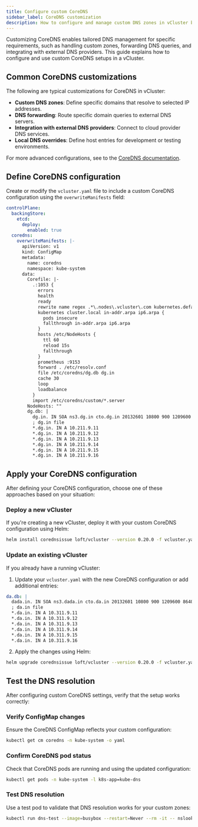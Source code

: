 ```yaml
---
title: Configure custom CoreDNS
sidebar_label: CoreDNS customization
description: How to configure and manage custom DNS zones in vCluster by customizing CoreDNS
---
```


<!-- vale off -->

Customizing CoreDNS enables tailored DNS management for specific requirements, such as handling custom zones, forwarding DNS queries, and integrating with external DNS providers. This guide explains how to configure and use custom CoreDNS setups in a vCluster.

## Common CoreDNS customizations

The following are typical customizations for CoreDNS in vCluster:

- **Custom DNS zones**: Define specific domains that resolve to selected IP addresses.
- **DNS forwarding**: Route specific domain queries to external DNS servers.
- **Integration with external DNS providers**: Connect to cloud provider DNS services.
- **Local DNS overrides**: Define host entries for development or testing environments.

For more advanced configurations, see to the [CoreDNS documentation](https://coredns.io/manual/toc/).


## Define CoreDNS configuration 

Create or modify the `vcluster.yaml` file to include a custom CoreDNS configuration using the `overwriteManifests` field:

```yaml
controlPlane:
  backingStore:
    etcd:
      deploy:
        enabled: true
  coredns:
    overwriteManifests: |-
      apiVersion: v1
      kind: ConfigMap
      metadata:
        name: coredns
        namespace: kube-system
      data:
        Corefile: |-
          .:1053 {
            errors
            health
            ready
            rewrite name regex .*\.nodes\.vcluster\.com kubernetes.default.svc.cluster.local
            kubernetes cluster.local in-addr.arpa ip6.arpa {
              pods insecure
              fallthrough in-addr.arpa ip6.arpa
            }
            hosts /etc/NodeHosts {
              ttl 60
              reload 15s
              fallthrough
            }
            prometheus :9153
            forward . /etc/resolv.conf
            file /etc/coredns/dg.db dg.in
            cache 30
            loop
            loadbalance
          }
          import /etc/coredns/custom/*.server
        NodeHosts: ""
        dg.db: |
          dg.in. IN SOA ns3.dg.in cto.dg.in 20132601 10800 900 1209600 86400
          ; dg.in file
          *.dg.in. IN A 10.211.9.11
          *.dg.in. IN A 10.211.9.12
          *.dg.in. IN A 10.211.9.13
          *.dg.in. IN A 10.211.9.14
          *.dg.in. IN A 10.211.9.15
          *.dg.in. IN A 10.211.9.16
```

## Apply your CoreDNS configuration

After defining your CoreDNS configuration, choose one of these approaches based on your situation:

### Deploy a new vCluster

If you're creating a new vCluster, deploy it with your custom CoreDNS configuration using Helm:

```bash
helm install corednsissue loft/vcluster --version 0.20.0 -f vcluster.yaml
```

### Update an existing vCluster

If you already have a running vCluster:

1. Update your `vcluster.yaml` with the new CoreDNS configuration or add additional entries:

```yaml
da.db: |
  dada.in. IN SOA ns3.dada.in cto.da.in 20132601 10800 900 1209600 86400
  ; da.in file
  *.da.in. IN A 10.311.9.11
  *.da.in. IN A 10.311.9.12
  *.da.in. IN A 10.311.9.13
  *.da.in. IN A 10.311.9.14
  *.da.in. IN A 10.311.9.15
  *.da.in. IN A 10.311.9.16
```

2. Apply the changes using Helm:

```bash
helm upgrade corednsissue loft/vcluster --version 0.20.0 -f vcluster.yaml
```

## Test the DNS resolution

After configuring custom CoreDNS settings, verify that the setup works correctly:

### Verify ConfigMap changes

Ensure the CoreDNS ConfigMap reflects your custom configuration:

```bash
kubectl get cm coredns -n kube-system -o yaml
```

### Confirm CoreDNS pod status

Check that CoreDNS pods are running and using the updated configuration:

```bash
kubectl get pods -n kube-system -l k8s-app=kube-dns
```

### Test DNS resolution

Use a test pod to validate that DNS resolution works for your custom zones:

```bash
kubectl run dns-test --image=busybox --restart=Never --rm -it -- nslookup myapp.da.in
```
